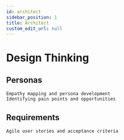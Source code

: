 ```yaml
---
id: architect
sidebar_position: 1
title: Architect
custom_edit_url: null
---
```


# Design Thinking

## Personas

    Empathy mapping and persona development
    Identifying pain points and opportunities

## Requirements

    Agile user stories and acceptance criteria

